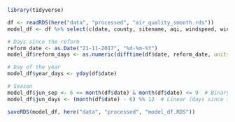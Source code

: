 ```r
library(tidyverse)

df <- readRDS(here("data", "processed", "air_quality_smooth.rds"))
model_df <- df %>% select(c(date, county, sitename, aqi, windspeed, winddirec))

# Days since the reform
reform_date <- as.Date("21-11-2017", "%d-%m-%Y")
model_df$reform_days <- as.numeric(difftime(df$date, reform_date, units="days"))

# Day of the year
model_df$year_days <- yday(df$date)

# Season
model_df$jun_sep <- 6 <= month(df$date) & month(df$date) <= 9  # Binary
model_df$jun_days <- (month(df$date) - 6) %% 12  # Linear (days since the last Jun)

saveRDS(model_df, here("data", "processed", "model_df.RDS"))
```